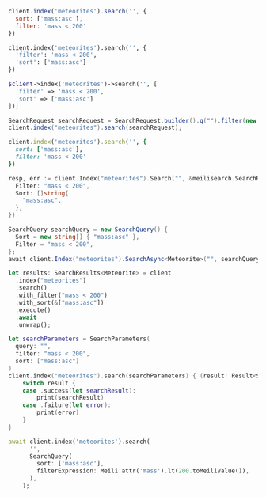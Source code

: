 <CodeGroup>

```javascript JS
client.index('meteorites').search('', {
  sort: ['mass:asc'],
  filter: 'mass < 200'
})
```

```python Python
client.index('meteorites').search('', {
  'filter': 'mass < 200',
  'sort': ['mass:asc']
})
```

```php PHP
$client->index('meteorites')->search('', [
  'filter' => 'mass < 200',
  'sort' => ['mass:asc']
]);
```

```java Java
SearchRequest searchRequest = SearchRequest.builder().q("").filter(new String[] {"mass < 200"}).sort(new String[] {"mass:asc"}).build();
client.index("meteorites").search(searchRequest);
```

```ruby Ruby
client.index('meteorites').search('', {
  sort: ['mass:asc'],
  filter: 'mass < 200'
})
```

```go Go
resp, err := client.Index("meteorites").Search("", &meilisearch.SearchRequest{
  Filter: "mass < 200",
  Sort: []string{
    "mass:asc",
  },
})
```

```csharp C#
SearchQuery searchQuery = new SearchQuery() {
  Sort = new string[] { "mass:asc" },
  Filter = "mass < 200",
};
await client.Index("meteorites").SearchAsync<Meteorite>("", searchQuery);
```

```rust Rust
let results: SearchResults<Meteorite> = client
  .index("meteorites")
  .search()
  .with_filter("mass < 200")
  .with_sort(&["mass:asc"])
  .execute()
  .await
  .unwrap();
```

```swift Swift
let searchParameters = SearchParameters(
  query: "",
  filter: "mass < 200",
  sort: ["mass:asc"]
)
client.index("meteorites").search(searchParameters) { (result: Result<Searchable<Meteorite>, Swift.Error>) in
    switch result {
    case .success(let searchResult):
        print(searchResult)
    case .failure(let error):
        print(error)
    }
}
```

```dart Dart
await client.index('meteorites').search(
      '',
      SearchQuery(
        sort: ['mass:asc'],
        filterExpression: Meili.attr('mass').lt(200.toMeiliValue()),
      ),
    );
```
</CodeGroup>